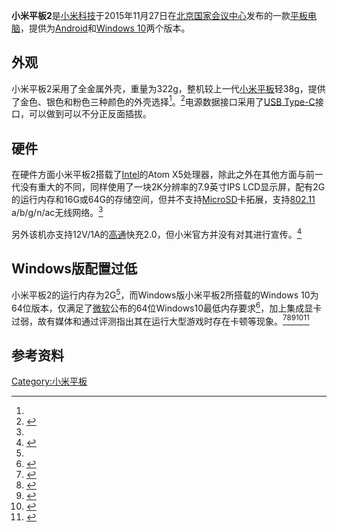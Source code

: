 {{noteTA
|G1=IT
}}
{{Infobox information appliance
| name         = 小米平板2
| title        = 
| aka          = 
| logo         = 
| image        =
| caption      = 小米平板2 Windows版
| developer    = [[小米科技|小米科技]]
| manufacturer = 
| family       = 
| type         = [[平板电脑|平板电脑]]
| generation   = 
| releasedate  = {{Start date|2015|11|27}}
| lifespan     = 
| price        = 
| discontinued = 
| unitssold    = 
| unitsshipped = 
| media        = 
| os           = 基于[[Android|Android]] 5.1(Lollipop)的[[MIUI|MIUI]] 或 [[Windows_10|Windows 10]]
| power        = 
| soc          = 
| cpu          = [[Intel|Intel]] [[Intel_Atom|Atom]] X5-Z8500 四核 2.2 GHz<ref name= "specs">{{Cite web |url =http://www.mi.com/mipad2/specs/ |title =小米平板 2 参数 － 小米手机官网 |publisher =小米网 |accessdate =2016-02-12 |archive-date =2017-06-09 |archive-url =https://web.archive.org/web/20170609063719/http://www.mi.com/mipad2/specs/ |dead-url =no }}</ref>
| memory       = 2GB [[Mobile_DDR#LPDDR3|LPDDR3]]<ref name="specs"/>
| storage      = 16GB或64GB eMMC4.5<ref name="specs"/>
| memory card  = 
| display      = {{convert|7.9|in|cm}} 4:3 比例 2048 x 1536 [[分辨率|分辨率]] [[LCD|LCD]]
| graphics     = Intel HD Graphics
| sound        = 立体声扬声器
| input        = 
| controllers  = 
| camera       = 后置: 800万像素 f/2.0[[光圈|光圈]]<br />前置: 500万像素 f/2.0光圈
| touchpad     = 
| connectivity = '''无线网络：''' <br />[[Wi-Fi|Wi-Fi]] 802.11 b/g/n/ac<br />[[蓝牙|蓝牙]] 4.1<br />'''接口：'''<br />[[USB|USB]]2.0 Type-C
| platform     = 
| service      = 
| dimensions   = 高度: {{convert|200.4|mm|in|abbr=on}} <br/>宽度: {{convert|132.6|mm|in|abbr=on}}<br />厚度: {{convert|6.95|mm|in|abbr=on}}
| weight       = {{convert|322|g|lb|abbr=on}}
| topgame      =
| compatibility= 
| predecessor  = [[小米平板|小米平板]] 
| successor    = [[小米平板3|小米平板3]]
| related      = 
| website      = {{URL|https://www.mi.com/mipad2/}}
}}

'''小米平板2'''是[[小米科技|小米科技]]于2015年11月27日在[[北京国家会议中心|北京国家会议中心]]发布的一款[[平板电脑|平板电脑]]，提供为[[Android|Android]]和[[Windows_10|Windows 10]]两个版本。

== 外观 ==
小米平板2采用了全金属外壳，重量为322g，整机较上一代[[小米平板|小米平板]]轻38g，提供了金色、银色和粉色三种颜色的外壳选择<ref name="specs"/>。<ref>{{cite news|url=http://digi.163.com/15/1124/15/B96RGGRC001628BV.html|title=小米平板2发布：安卓Windows10双系统 999元起售|publisher=网易|date=2015-11-24|accessdate=2016-03-12|archive-date=2015-11-27|archive-url=https://web.archive.org/web/20151127030209/http://digi.163.com/15/1124/15/B96RGGRC001628BV.html|dead-url=no}}</ref>电源数据接口采用了[[USB_Type-C|USB Type-C]]接口，可以做到可以不分正反面插拔。

== 硬件 ==
在硬件方面小米平板2搭载了[[Intel|Intel]]的Atom X5处理器，除此之外在其他方面与前一代没有重大的不同，同样使用了一块2K分辨率的7.9英寸IPS LCD显示屏，配有2G的运行内存和16G或64G的存储空间，但并不支持[[MicroSD|MicroSD]]卡拓展，支持[[802.11|802.11]] a/b/g/n/ac无线网络。<ref name="specs"/>

另外该机亦支持12V/1A的[[高通|高通]]快充2.0，但小米官方并没有对其进行宣传。<ref>{{cite news|url=http://it.sohu.com/20151214/n431174965.shtml|title=均衡之道 小米平板2详细评测|publisher=搜狐|date=2015-12-14|accessdate=2016-07-31|archive-date=2016-08-20|archive-url=https://web.archive.org/web/20160820194022/http://it.sohu.com/20151214/n431174965.shtml|dead-url=no}}</ref>

== Windows版配置过低 ==
小米平板2的运行内存为2G<ref name="specs"/>，而Windows版小米平板2所搭载的Windows 10为64位版本，仅满足了[[微软|微软]]公布的64位Windows10最低内存要求<ref>{{Cite web |url =https://www.microsoft.com/zh-cn/windows/windows-10-specifications#sysreqs |title =Windows 10 规格和系统要求 - Microsoft |date =2011-10-26 |publisher =微软中国 |accessdate =2016-02-12 |archive-date =2018-03-17 |archive-url =https://web.archive.org/web/20180317165234/https://www.microsoft.com/zh-cn/windows/windows-10-specifications#sysreqs |dead-url =no }}</ref>，加上集成显卡过弱，故有媒体和通过评测指出其在运行大型游戏时存在卡顿等现象。<ref>{{cite news|url=http://tech.sina.com.cn/notebook/pad/2015-11-27/doc-ifxmaznc5681776.shtml|title=成也Win10败也Win10 细数小米平板2之十宗罪|publisher=新浪科技|date=2015-11-27|accessdate=2016-03-12|archive-date=2015-12-01|archive-url=https://web.archive.org/web/20151201052855/http://tech.sina.com.cn/notebook/pad/2015-11-27/doc-ifxmaznc5681776.shtml|dead-url=no}}</ref><ref>{{cite news|url=http://www.pcpop.com/doc/2/2573/2573077.shtml|title=满足轻办公 Win 10版小米平板2试用体验|publisher=泡泡网|date=2016-03-16|accessdate=2016-07-30|archive-date=2016-08-03|archive-url=https://web.archive.org/web/20160803090819/http://www.pcpop.com/doc/2/2573/2573077.shtml|dead-url=no}}</ref><ref>{{Cite web|title=Xiaomi Mi-Pad 2|url=http://www.techspot.com/products/tablets/xiaomi-mi-pad-2.113921/|work=TechSpot|accessdate=2019-02-09|language=en-US|archive-date=2019-02-10|archive-url=https://web.archive.org/web/20190210100113/https://www.techspot.com/products/tablets/xiaomi-mi-pad-2.113921/|dead-url=no}}</ref><ref>{{Cite web|title=Xiaomi Mi Pad 2 Review (Android & Windows)|url=https://techtablets.com/xiaomi-mi-pad-2/review-android/|work=TechTablets|accessdate=2019-02-09|language=en-US|archive-date=2019-02-10|archive-url=https://web.archive.org/web/20190210152613/https://techtablets.com/xiaomi-mi-pad-2/review-android/|dead-url=no}}</ref><ref>{{Cite web|title=Xiaomi Mi Pad 2 - Full tablet specifications|url=https://www.gsmarena.com/xiaomi_mi_pad_2-7770.php|work=www.gsmarena.com|accessdate=2019-02-09|archive-date=2019-02-10|archive-url=https://web.archive.org/web/20190210044526/https://www.gsmarena.com/xiaomi_mi_pad_2-7770.php|dead-url=no}}</ref>

==参考资料==
{{reflist}}

{{小米科技}}

[[Category:小米平板|Category:小米平板]]